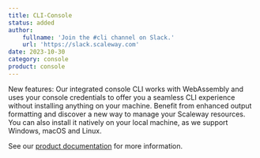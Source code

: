 ```yaml
---
title: CLI-Console
status: added
author:
    fullname: 'Join the #cli channel on Slack.'
    url: 'https://slack.scaleway.com'
date: 2023-10-30
category: console
product: console
---
```


New features: Our integrated console CLI works with WebAssembly and uses your console credentials to offer you a seamless CLI experience without installing anything on your machine. Benefit from enhanced output formatting and discover a new way to manage your Scaleway resources. You can also install it natively on your local machine, as we support Windows, macOS and Linux.

See our [product documentation](https://www.scaleway.com/en/docs/developer-tools/scaleway-cli/quickstart/) for more information.

